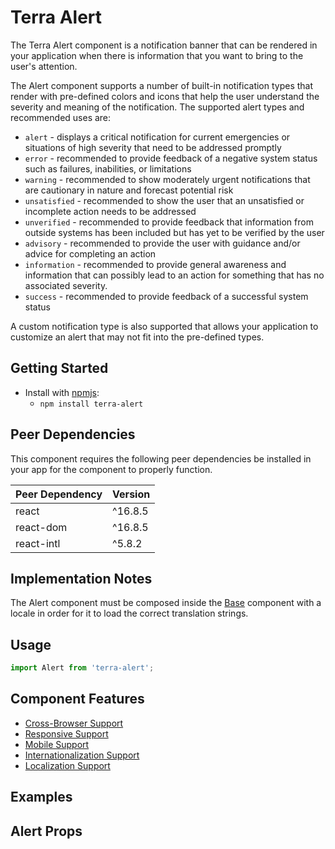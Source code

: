 


<Badge />

# Terra Alert

The Terra Alert component is a notification banner that can be rendered in your application when there is information that you want to bring to the user's attention.

The Alert component supports a number of built-in notification types that render with pre-defined colors and icons that help the user understand the severity and meaning of the notification. The supported alert types and recommended uses are:

- `alert` - displays a critical notification for current emergencies or situations of high severity that need to be addressed promptly
- `error` - recommended to provide feedback of a negative system status such as failures, inabilities, or limitations
- `warning` - recommended to show moderately urgent notifications that are cautionary in nature and forecast potential risk
- `unsatisfied` - recommended to show the user that an unsatisfied or incomplete action needs to be addressed
- `unverified` - recommended to provide feedback that information from outside systems has been included but has yet to be verified by the user
- `advisory` - recommended to provide the user with guidance and/or advice for completing an action
- `information` - recommended to provide general awareness and information that can possibly lead to an action for something that has no associated severity.
- `success` - recommended to provide feedback of a successful system status

A custom notification type is also supported that allows your application to customize an alert that may not fit into the pre-defined types.

## Getting Started

- Install with [npmjs][3]:
  - `npm install terra-alert`

<!-- AUTO-GENERATED-CONTENT:START Peer Dependencies -->
## Peer Dependencies

This component requires the following peer dependencies be installed in your app for the component to properly function.

| Peer Dependency | Version |
|-|-|
| react | ^16.8.5 |
| react-dom | ^16.8.5 |
| react-intl | ^5.8.2 |

<!-- AUTO-GENERATED-CONTENT:END -->

## Implementation Notes
The Alert component must be composed inside the [Base][1] component with a locale in order for it to load the correct translation strings.

[1]: https://engineering.cerner.com/terra-core/components/terra-base/base/base
[3]: https://www.npmjs.com

## Usage

```jsx
import Alert from 'terra-alert';
```

## Component Features
* [Cross-Browser Support](https://engineering.cerner.com/terra-ui/about/terra-ui/component-standards#cross-browser-support)
* [Responsive Support](https://engineering.cerner.com/terra-ui/about/terra-ui/component-standards#responsive-support)
* [Mobile Support](https://engineering.cerner.com/terra-ui/about/terra-ui/component-standards#mobile-support)
* [Internationalization Support](https://engineering.cerner.com/terra-ui/about/terra-ui/component-standards#internationalization-i18n)
* [Localization Support](https://engineering.cerner.com/terra-ui/about/terra-ui/component-standards#internationalization-i18n)

## Examples
<AlertExample title="Default Alert" />
<ErrorExample title="Error Alert" />
<WarningExample title="Warning Alert" />
<UnsatisfiedExample title="Unsatisfied Alert" />
<UnverifiedExample title="Unverified Alert" />
<AdvisoryExample title="Advisory Alert" />
<InfoExample title="Information Alert" />
<SuccessExample title="Success Alert" />
<CustomExample title="Custom Alert" />
<LongTextExample title="Long Text Alert" />
<ActionExample title="Alert with Action" />
<DismissibleExample title="Dismissible Alert" />
<ActionAndDismissibleExample title="Dismissible Alert with Actions" />

## Alert Props
<AlertPropsTable />
